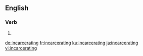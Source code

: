 ==English==

===Verb===
{{head|en|present participle}}

# {{present participle of|incarcerate|lang=en|nocat=1}}

[[de:incarcerating]]
[[fr:incarcerating]]
[[ku:incarcerating]]
[[ja:incarcerating]]
[[vi:incarcerating]]